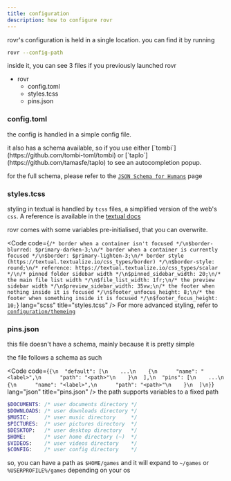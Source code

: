 ```yaml
---
title: configuration
description: how to configure rovr
---
```



rovr's configuration is held in a single location. you can find it by running

```sh
rovr --config-path
```

inside it, you can see 3 files if you previously launched rovr

<FileTree>

- rovr
  - config.toml
  - styles.tcss
  - pins.json

</FileTree>

### config.toml

the config is handled in a simple config file.

<Aside type="tip">
  it also has a schema available, so if you use either
  [`tombi`](https://github.com/tombi-toml/tombi) or
  [`taplo`](https://github.com/tamasfe/taplo) to see an autocompletion popup.
</Aside>

for the full schema, please refer to the [`JSON Schema for Humans`](/rovr/reference/schema) page

### styles.tcss

styling in textual is handled by `tcss` files, a simplified version of the web's `css`. A reference is available in the [textual docs](https://textual.textualize.io/styles/)

rovr comes with some variables pre-initialised, that you can overwrite.

<Code
  code={`/* border when a container isn't focused */\n$border-blurred: $primary-darken-3;\n/* border when a container is currently focused */\n$border: $primary-lighten-3;\n/* border style (https://textual.textualize.io/css_types/border) */\n$border-style: round;\n/* reference: https://textual.textualize.io/css_types/scalar */\n/* pinned folder sidebar width */\n$pinned_sidebar_width: 20;\n/* the main file list width */\n$file_list_width: 1fr;\n/* the preview sidebar width */\n$preview_sidebar_width: 35vw;\n/* the footer when nothing inside it is focused */\n$footer_unfocus_height: 8;\n/* the footer when something inside it is focused */\n$footer_focus_height: 10;`}
  lang="scss"
  title="styles.tcss"
/>
For more advanced styling, refer to [`configuration/themeing`](/rovr/configuration/themeing)

### pins.json

this file doesn't have a schema, mainly because it is pretty simple

the file follows a schema as such

<Code
  code={`{\n  "default": [\n    ...\n    {\n      "name": "<label>",\n      "path": "<path>"\n    }\n  ],\n  "pins": [\n    ...\n    {\n      "name": "<label>",\n      "path": "<path>"\n    }\n  ]\n}`}
  lang="json"
  title="pins.json"
/>
the path supports variables to a fixed path

```scss
$DOCUMENTS: /* user documents directory */
$DOWNLOADS: /* user downloads directory */
$MUSIC:     /* user music directory     */
$PICTURES:  /* user pictures directory  */
$DESKTOP:   /* user desktop directory   */
$HOME:      /* user home directory (~)  */
$VIDEOS:    /* user videos directory    */
$CONFIG:    /* user config directory    */
```

so, you can have a path as `$HOME/games` and it will expand to `~/games` or `%USERPROFILE%/games` depending on your os
